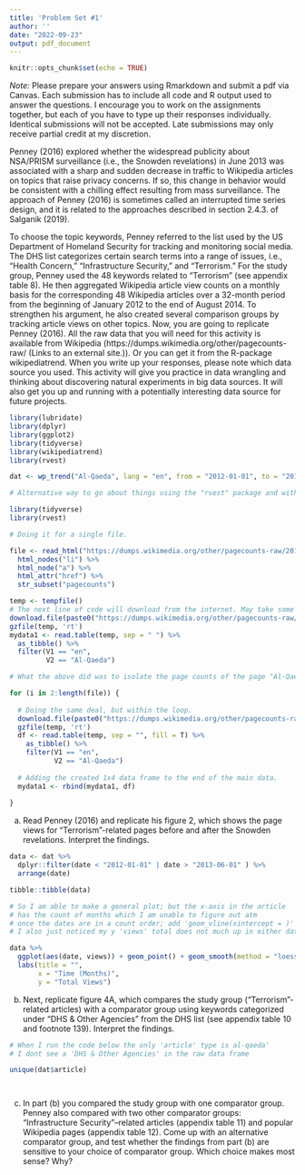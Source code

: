 ```yaml
---
title: 'Problem Set #1'
author: ''
date: "2022-09-23"
output: pdf_document
---
```


```r
knitr::opts_chunk$set(echo = TRUE)
```

*Note:* Please prepare your answers using Rmarkdown and submit a pdf via Canvas. Each submission has to include all code and R output used to answer the questions. I encourage you to work on the assignments together, but each of you have to type up their responses individually. Identical submissions will not be accepted. Late submissions may only receive partial credit at my discretion.


Penney (2016) explored whether the widespread publicity about NSA/PRISM surveillance (i.e., the Snowden revelations) in June 2013 was associated with a sharp and sudden decrease in traffic to Wikipedia articles on topics that raise privacy concerns. If so, this change in behavior would be consistent with a chilling effect resulting from mass surveillance. The approach of Penney (2016) is sometimes called an interrupted time series design, and it is related to the approaches described in section 2.4.3. of Salganik (2019).

To choose the topic keywords, Penney referred to the list used by the US Department of Homeland Security for tracking and monitoring social media. The DHS list categorizes certain search terms into a range of issues, i.e., “Health Concern,” “Infrastructure Security,” and “Terrorism.” For the study group, Penney used the 48 keywords related to “Terrorism” (see appendix table 8). He then aggregated Wikipedia article view counts on a monthly basis for the corresponding 48 Wikipedia articles over a 32-month period from the beginning of January 2012 to the end of August 2014. To strengthen his argument, he also created several comparison groups by tracking article views on other topics. Now, you are going to replicate Penney (2016). All the raw data that you will need for this activity is available from Wikipedia (https://dumps.wikimedia.org/other/pagecounts-raw/ (Links to an external site.)). Or you can get it from the R-package wikipediatrend. When you write up your responses, please note which data source you used. This activity will give you practice in data wrangling and thinking about discovering natural experiments in big data sources. It will also get you up and running with a potentially interesting data source for future projects.

```r

library(lubridate)
library(dplyr)
library(ggplot2)
library(tidyverse)
library(wikipediatrend)
library(rvest) 

dat <- wp_trend("Al-Qaeda", lang = "en", from = "2012-01-01", to = "2014-12-12")


```

```r
# Alternative way to go about things using the "rvest" package and with a loop.

library(tidyverse)
library(rvest)

# Doing it for a single file.

file <- read_html("https://dumps.wikimedia.org/other/pagecounts-raw/2012/2012-01/") %>%
  html_nodes("li") %>%
  html_node("a") %>% 
  html_attr("href") %>% 
  str_subset("pagecounts")

temp <- tempfile()
# The next line of code will download from the internet. May take some time depending on your download speed.
download.file(paste0("https://dumps.wikimedia.org/other/pagecounts-raw/2012/2012-01/", file[1]), temp)
gzfile(temp, 'rt')
mydata1 <- read.table(temp, sep = " ") %>% 
  as_tibble() %>% 
  filter(V1 == "en",
         V2 == "Al-Qaeda")

# What the above did was to isolate the page counts of the page "Al-Qaeda" in the English language. If you check (run "length(file)" to do so), there are 744 files in the database we looked at. The previous did the process only with one. Therefore, the question becomes a question of doing it for the remaining 743 files without us having to manually put them all together.

for (i in 2:length(file)) {
  
  # Doing the same deal, but within the loop.
  download.file(paste0("https://dumps.wikimedia.org/other/pagecounts-raw/2012/2012-01/", file[i]), temp)
  gzfile(temp, 'rt')
  df <- read.table(temp, sep = "", fill = T) %>% 
    as_tibble() %>% 
    filter(V1 == "en",
           V2 == "Al-Qaeda")
  
  # Adding the created 1x4 data frame to the end of the main data.
  mydata1 <- rbind(mydata1, df)
  
}
```


a) Read Penney (2016) and replicate his figure 2, which shows the page views for “Terrorism”-related pages before and after the Snowden revelations. Interpret the findings.

```r

data <- dat %>% 
  dplyr::filter(date < "2012-01-01" | date > "2013-06-01" ) %>% 
  arrange(date)

tibble::tibble(data)

# So I am able to make a general plot; but the x-axis in the article 
# has the count of months which I am unable to figure out atm
# once the dates are in a count order; add 'geom_vline(xintercept = )' 
# I also just noticed my y 'views' total does not much up in either data frame

data %>% 
  ggplot(aes(date, views)) + geom_point() + geom_smooth(method = "loess") + 
  labs(title = "", 
       x = "Time (Months)", 
       y = "Total Views")


```


b) Next, replicate figure 4A, which compares the study group (“Terrorism”- related articles) with a comparator group using keywords categorized under “DHS & Other Agencies” from the DHS list (see appendix table 10 and footnote 139). Interpret the findings.

```r
# When I run the code below the only 'article' type is al-qaeda' 
# I dont see a 'DHS & Other Agencies' in the raw data frame 

unique(dat$article)




```


c) In part (b) you compared the study group with one comparator group. Penney also compared with two other comparator groups: “Infrastructure Security”–related articles (appendix table 11) and popular Wikipedia pages (appendix table 12). Come up with an alternative comparator group, and test whether the findings from part (b) are sensitive to your choice of comparator group. Which choice makes most sense? Why?









